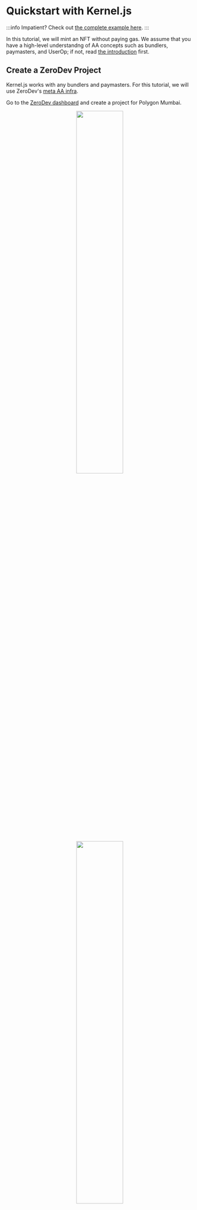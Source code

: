 # Quickstart with Kernel.js

:::info
Impatient?  Check out [the complete example here](https://github.com/zerodevapp/kernel.js-examples/tree/main/quickstart/completed.ts).
:::

In this tutorial, we will mint an NFT without paying gas.  We assume that you have a high-level understandng of AA concepts such as bundlers, paymasters, and UserOp; if not, read [the introduction](/kerneljs/getting-started/intro) first.

## Create a ZeroDev Project

Kernel.js works with any bundlers and paymasters.  For this tutorial, we will use ZeroDev's [meta AA infra](/meta-infra/intro).

Go to the [ZeroDev dashboard](https://dashboard.zerodev.app/) and create a project for Polygon Mumbai.

<p align="center">
  <img src="/img/dashboard_create_project.png" width="50%" />
</p>

<p align="center">
  <img src="/img/dashboard_project_home.png" width="50%" />
</p>

We will be using the "Project ID" in the next steps.

## Set up a gas policy

With ZeroDev, by default you are not sponsoring UserOps.  To sponsor UserOps, you need to set up a gas policy.

Go to the "Gas Policies" section of your dashboard and create a new "Project Policy":

<p align="center">
  <img src="/img/project_policy.png" width="80%" />
</p>

From now on, when you use the paymaster RPC from the previous step, the paymaster will sponsor UserOps according to the policy you just set up, which in this case is up to 100 UserOps per minute.

## Write the code

Clone the [Kernel.js examples repo](https://github.com/zerodevapp/kernel.js-examples).  Then, inside the directory, install all dependencies:

```bash
npm install
```

Create a `.env` file with the following line:

```env
ZERODEV_PROJECT_ID=<YOUR_PROJECT_ID>
```

Replacing `<YOUR_PROJECT_ID>` with your actual project ID from the dashboard, and make sure you are using a project ID for Polygon Mumbai.

If all goes well, you should be able to run:

```bash
npx ts-node quickstart/completed.ts
```

Now open the [`quickstart/template.ts`](https://github.com/zerodevapp/kernel.js-examples/blob/main/quickstart/template.ts) file in your editor.  This will be the template where you will write your code.  You can always refer to [`quickstart/completed.ts`](https://github.com/zerodevapp/kernel.js-examples/blob/main/quickstart/completed.ts) to see the completed tutorial code.

### Creating a Kernel client

Before you can send UserOps, you need to construct an "account client."  An account client is an object that interacts with a bundler on behalf of a specific account.  In the case of Kernel.js, all account clients are of the type `KernelAccountClient`.

There are several types of Kernel account clients, each for a different type of [validation methods](/kerneljs/plugins/intro).  For this tutorial, we will be using the most common validation method -- ECDSA, which is the same algorithm used by normal Ethereum accounts (EOAs).

ECDSA accounts are controlled by a private key.  For this tutorial, we will use a random private key.  Add the following import and code:

```typescript
import { generatePrivateKey, privateKeyToAccount } from "viem/accounts"

const main = async () => {
  const privateKey = generatePrivateKey()
  const signer = privateKeyToAccount(privateKey)
}
```

Since we are using ZeroDev for bundlers & paymasters, we can construct the Kernel client via the ZeroDev "preset."  Presets are helper functions for specific infra providers.  Add the following import and code:

```typescript
import { createEcdsaKernelAccountClient } from "@kerneljs/presets/zerodev"
import { polygonMumbai } from "viem/chains"

const main = async () => {
  // ... other code

  const kernelClient = await createEcdsaKernelAccountClient({
    chain: polygonMumbai,
    projectId: process.env.ZERODEV_PROJECT_ID!,
    signer,
  })

  const accountAddress = kernelClient.account.address
  console.log("My account:", accountAddress)
}
```

Run this script with `npx ts-node quickstart/template.ts` and confirm that it prints an address.

### Send a UserOp

Now that you have an account client, it's time to send your first UserOp!  For this tutorial, we will mint an NFT from a contract deployed on Polygon Mumbai.

Add the following import and code:

```typescript
import { encodeFunctionData } from "viem"

const main = async () => {
  // ... other code

  const userOpHash = await kernelClient.sendUserOperation({
    userOperation: {
      callData: await kernelClient.account.encodeCallData({
        to: contractAddress,
        value: BigInt(0),
        data: encodeFunctionData({
          abi: contractABI,
          functionName: "mint",
          args: [accountAddress],
        })
      })
    }
  })
  console.log("Submitted UserOp:", userOpHash)
}
```

There's quite a bit of code going on, so let's go through it.

- We start by calling `kernelClient.sendUserOperation`, which takes a `userOperation` argument.
- Inside `userOperation`, we specify a `callData` field.  This is the equivalent of the calldata field for a normal Ethereum transaction.
- Since we want to call the `mint(address)` function on the NFT contract, we use Viem's helper function `encodeFunctionData` and give it the ABI, function name, and function argument.
- `kernelClient.sendUserOperation` returns a "UserOperation hash."  This is the equivalent of a transaction hash but for a UserOp.

Run the script again with `npx ts-node quickstart/template.ts` and confirm that it prints the UserOp hash.  At this point, you can go to a UserOp explorer such as [JiffyScan](https://jiffyscan.xyz/) and find your UserOp with the hash!

### Waiting for the UserOp

When you call `sendUserOperation`, the call returns as soon as the UserOp has been submitted to the bundler, but it doesn't wait for the UserOp to be "confirmed" on-chain.  To wait for the UserOp to be confirmed, add the following import and code:

```typescript
import { bundlerActions } from "permissionless"

const main = async () => {
  // ... other code

  const bundlerClient = kernelClient.extend(bundlerActions)

  const receipt = await bundlerClient.waitForUserOperationReceipt({
    hash: userOpHash,
  })
  console.log("UserOp confirmed:", receipt.userOpHash)
}
```

Let's break down the code:

- Since `waitForUserOperationReceipt` is a bundler action, we need to first `extend` the `kernelClient` with `bundlerActions`.  If you are unfamiliar with the concept of "actions," you can read more about it on [Viem's documentation](https://viem.sh/docs/actions/public/introduction).
- Now, we can call `waitForUserOperationReceipt`.  This function returns a "receipt" object.  If you are curious, you can print the full object and see what it contains.

### Read contract state

Now let's confirm that we actually minted an NFT.  Add the following import and code:

```typescript
import { publicActions } from "viem"

const main = async () => {
  // ... other code

  const publicClient = kernelClient.extend(publicActions)

  const nftBalance = await publicClient.readContract({
    address: contractAddress,
    abi: contractABI,
    functionName: 'balanceOf',
    args: [accountAddress],
  })
  console.log(`NFT balance: ${nftBalance}`)
}
```

Run the script again.  You should see that it prints `NFT balance: 1`, confirming that you have minted an NFT! 

## Recap

In this tutorial, we were able to mint an NFT without paying gas, thanks to gas sponsorship.

Now, keep exploring the docs and see what else you can do with account abstraction!